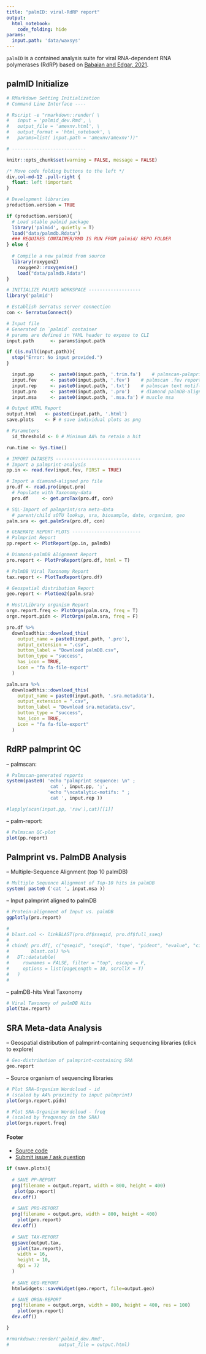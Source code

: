 ```yaml
---
title: "palmID: viral-RdRP report"
output:
  html_notebook:
    code_folding: hide
params:
  input.path: 'data/waxsys'
---
```


`palmID` is a contained analysis suite for viral RNA-dependent RNA polymerases
(RdRP) based on [Babaian and Edgar, 2021](https://www.biorxiv.org/content/10.1101/2021.03.02.433648v1).

## palmID Initialize

```r
# RMarkdown Setting Initialization
# Command Line Interface ----

# Rscript -e "rmarkdown::render( \
#   input = 'palmid_dev.Rmd', \
#   output_file = 'amexnv.html', \
#   output_format = 'html_notebook', \
#   params=list( input.path = 'amexnv/amexnv'))"

# ---------------------------

knitr::opts_chunk$set(warning = FALSE, message = FALSE)
```

```css
/* Move code folding buttons to the left */
div.col-md-12 .pull-right {
  float: left !important
}
```

```r
# Development libraries
production.version = TRUE

if (production.version){
  # Load stable palmid package
  library('palmid', quietly = T)
  load("data/palmdb.Rdata") 
  ### REQUIRES CONTAINER/RMD IS RUN FROM palmid/ REPO FOLDER
} else {
  
  # Compile a new palmid from source
  library(roxygen2)
    roxygen2::roxygenise()
    load("data/palmdb.Rdata")
}

```

```r
# INITIALIZE PALMID WORKSPACE -------------------
library('palmid')

# Establish Serratus server connection
con <- SerratusConnect()

# Input file
# Generated in `palmid` container
# params are defined in YAML header to expose to CLI
input.path      <- params$input.path

if (is.null(input.path)){
  stop("Error: No input provided.")
}

  input.pp      <- paste0(input.path, '.trim.fa')    # palmscan-palmprint sequence
  input.fev     <- paste0(input.path, '.fev')    # palmscan .fev report
  input.rep     <- paste0(input.path, '.txt')    # palmscan text motif-report
  input.pro     <- paste0(input.path, '.pro')    # diamond palmDB-alignment file
  input.msa     <- paste0(input.path, '.msa.fa') # muscle msa

# Output HTML Report
output.html   <- paste0(input.path, '.html')
save.plots    <- F # save individual plots as png

# Parameters
  id_threshold <- 0 # Minimum AA% to retain a hit

run.time <- Sys.time()

# IMPORT DATASETS -------------------------------
# Import a palmprint-analysis
pp.in <- read.fev(input.fev, FIRST = TRUE)

# Import a diamond-aligned pro file
pro.df <- read.pro(input.pro)
  # Populate with Taxonomy-data
  pro.df     <- get.proTax(pro.df, con)

# SQL-Import of palmprint/sra meta-data
  # parent/child sOTU lookup, sra, biosample, date, organism, geo
palm.sra <- get.palmSra(pro.df, con)

# GENERATE REPORT-PLOTS -------------------------
# Palmprint Report
pp.report <- PlotReport(pp.in, palmdb)

# Diamond-palmDB Alignment Report
pro.report <- PlotProReport(pro.df, html = T)

# PalmDB Viral Taxonomy Report
tax.report <- PlotTaxReport(pro.df)

# Geospatial distribution Report
geo.report <- PlotGeo2(palm.sra)

# Host/Library organism Report
orgn.report.freq <- PlotOrgn(palm.sra, freq = T)
orgn.report.pidn <- PlotOrgn(palm.sra, freq = F)

```


```r
pro.df %>%
  downloadthis::download_this(
    output_name = paste0(input.path, '.pro'),
    output_extension = ".csv",
    button_label = "Download palmDB.csv",
    button_type = "success",
    has_icon = TRUE,
    icon = "fa fa-file-export"
  )

palm.sra %>%
  downloadthis::download_this(
    output_name = paste0(input.path, '.sra.metadata'),
    output_extension = ".csv",
    button_label = "Download sra.metadata.csv",
    button_type = "success",
    has_icon = TRUE,
    icon = "fa fa-file-export"
  )
```

## RdRP palmprint QC

-- palmscan:

```r
# Palmscan-generated reports
system(paste0( 'echo "palmprint sequence: \n" ;
                cat ', input.pp, ';',
               'echo "\ncatalytic-motifs: " ;
                cat ', input.rep ))

#lapply(scan(input.pp, 'raw'),cat)[[1]]

```

-- palm-report:

```r
# Palmscan QC-plot
plot(pp.report)
```

## Palmprint vs. PalmDB Analysis

-- Multiple-Sequence Alignment (top 10 palmDB)

```r
# Multiple Sequence Alignment of Top-10 hits in palmDB
system( paste0 ('cat ', input.msa ))
```

-- Input palmprint aligned to palmDB

```r
# Protein-alignment of Input vs. palmDB
ggplotly(pro.report)

```
```r
# 
# blast.col <- linkBLAST(pro.df$sseqid, pro.df$full_sseq)
# 
# cbind( pro.df[, c("qseqid", "sseqid", 'tspe', "pident", "evalue", "cigar")],
#        blast.col) %>%
#   DT::datatable(
#     rownames = FALSE, filter = "top", escape = F,
#     options = list(pageLength = 10, scrollX = T)
#   )
# 

```

-- palmDB-hits Viral Taxonomy

```r
# Viral Taxonomy of palmDB Hits
plot(tax.report)
```

## SRA Meta-data Analysis

-- Geospatial distribution of palmprint-containing sequencing libraries
   (click to explore)

```r
# Geo-distribution of palmprint-containing SRA
geo.report
```

-- Source organism of sequencing libraries

```r
# Plot SRA-Organism Wordcloud - id
# (scaled by AA% proximity to input palmprint)
plot(orgn.report.pidn)
```

```r
# Plot SRA-Organism Wordcloud - freq
# (scaled by frequency in the SRA)
plot(orgn.report.freq)
```


#### Footer
- [Source code](https://github.com/ababaian/palmid)
- [Submit issue / ask question](https://github.com/ababaian/palmid/issues)

```r
if (save.plots){
  
  # SAVE PP-REPORT
  png(filename = output.report, width = 800, height = 400)
   plot(pp.report)
  dev.off()
  
  # SAVE PRO-REPORT 
  png(filename = output.pro, width = 800, height = 400)
    plot(pro.report)
  dev.off()
  
  # SAVE TAX-REPORT
  ggsave(output.tax,
    plot(tax.report),
    width = 16,
    height = 10,
    dpi = 72
  )
  
  # SAVE GEO-REPORT
  htmlwidgets::saveWidget(geo.report, file=output.geo)

  # SAVE ORGN-REPORT
  png(filename = output.orgn, width = 800, height = 400, res = 100)
    plot(orgn.report)
  dev.off()

}

```

```r
#rmarkdown::render('palmid_dev.Rmd',
#                  output_file = output.html)
```
